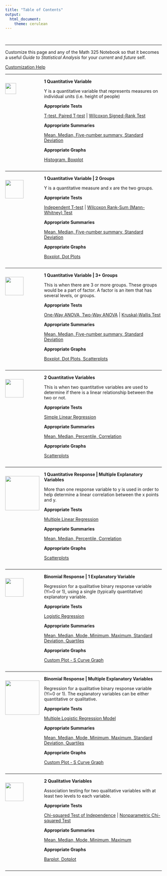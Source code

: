 ```yaml
---
title: "Table of Contents"
output: 
  html_document:
    theme: cerulean
---
```


<br>

----

Customize this page and any of the Math 325 Notebook so that it becomes a useful *Guide to Statistical Analysis* for your *current* and *future* self. 

<!-- This is how to comment text out. You can comment out the above instructions if you wish. Comments allow the text to remain in the Rmd file, but not be displayed in the html file. -->

[Customization Help](RMarkdownHints.html)

----

<div style="float:left;width:125px;" align=center>
<img src="./Images/QuantY.png" width=35px;>
</div>
<div style="padding-left:125px;">
<!-- Add your customizations in the area below: -->

**1 Quantitative Variable**

Y is a quantitative variable that represents measures on individual units (i.e. height of people)

**Appropriate Tests**

[T-test, Paired T-test](tTests.html) |
[Wilcoxon Signed-Rank Test](WilcoxonTests.html)

**Appropriate Summaries**

[Mean, Median, Five-number summary, Standard Deviation](NumericalSummaries.html)

**Appropriate Graphs**

[Histogram, Boxplot](GraphicalSummaries.html)



<!------------------------------------------------>
</div>
<div style="clear:both;"></div>

----

<div style="float:left;width:125px;" align=center>
<img src="./Images/QuantYQualXg2.png" width=59px;>
</div>
<div style="padding-left:125px;">
<!-- Add your customizations in the area below: -->

**1 Quantitative Variable | 2 Groups**


Y is a quantitative measure and x are the two groups.

**Appropriate Tests**

[Independent T-test](tTests.html) |
[Wilcoxon Rank-Sum (Mann-Whitney) Test](WilcoxonTests.html)

**Appropriate Summaries**

[Mean, Median, Five-number summary, Standard Deviation](NumericalSummaries.html)

**Appropriate Graphs**

[Boxplot, Dot Plots](GraphicalSummaries.html)


<!------------------------------------------------>
</div>
<div style="clear:both;"></div>

----

<div style="float:left;width:125px;" align=center>
<img src="./Images/QuantYQualXg3plus.png" width=59px;>
</div>
<div style="padding-left:125px;">
<!-- Add your customizations in the area below: -->

**1 Quantitative Variable | 3+ Groups**

This is when there are 3 or more groups. These groups would be a part of factor. A factor is an item that has several levels, or groups.

**Appropriate Tests**

[One-Way ANOVA, Two-Way ANOVA](ANOVA.html) | [Kruskal-Wallis Test](Kruskal.html)

**Appropriate Summaries**

[Mean, Median, Five-number summary, Standard Deviation](NumericalSummaries.html)

**Appropriate Graphs**

[Boxplot, Dot Plots, Scatterplots](GraphicalSummaries.html)


<!------------------------------------------------>
</div>
<div style="clear:both;"></div>

----

<div style="float:left;width:125px;" align=center>
<img src="./Images/QuantYQuantX.png" width=59px;>
</div>
<div style="padding-left:125px;">
<!-- Add your customizations in the area below: -->

**2 Quantitative Variables**

This is when two quantitative variables are used to determine if there is a linear relationship between the two or not.


**Appropriate Tests**

[Simple Linear Regression](LinearRegression.html)

**Appropriate Summaries**

[Mean, Median, Percentile, Correlation](NumericalSummaries.html)

**Appropriate Graphs**

[Scatterplots](GraphicalSummaries.html)


<!------------------------------------------------>
</div>
<div style="clear:both;"></div>

----

<div style="float:left;width:125px;" align=center>
<img src="./Images/QuantYMultX.png" width=110px;>
</div>
<div style="padding-left:125px;">
<!-- Add your customizations in the area below: -->

**1 Quantitative Response | Multiple Explanatory Variables**

More than one response variable to y is used in order to help determine a linear correlation between the x points and y.

**Appropriate Tests**

[Multiple Linear Regression](LinearRegression.html)

**Appropriate Summaries**

[Mean, Median, Percentile, Correlation](NumericalSummaries.html)

**Appropriate Graphs**

[Scatterplots](GraphicalSummaries.html)

<!------------------------------------------------>
</div>
<div style="clear:both;"></div>

----

<div style="float:left;width:125px;" align=center>
<img src="./Images/BinomYQuantX.png" width=59px;>
</div>
<div style="padding-left:125px;">
<!-- Add your customizations in the area below: -->

**Binomial Response | 1 Explanatory Variable**

Regression for a qualitative binary response variable (Yi=0 or 1), using a single (typically quantitative) explanatory variable.

**Appropriate Tests**

[Logistic Regression](LogisticRegression.html)

**Appropriate Summaries**

[Mean, Median, Mode, Minimum, Maximum, Standard Deviation, Quartiles](NumericalSummaries.html)

**Appropriate Graphs**

[Custom Plot - S Curve Graph](GraphicalSummaries.html)


<!------------------------------------------------>
</div>
<div style="clear:both;"></div>

----

<div style="float:left;width:125px;" align=center>
<img src="./Images/BinomYMultX.png" width=110px;>
</div>
<div style="padding-left:125px;">
<!-- Add your customizations in the area below: -->

**Binomial Response | Multiple Explanatory Variables**

Regression for a qualitative binary response variable (Yi=0 or 1). The explanatory variables can be either quantitative or qualitative.

**Appropriate Tests**

[Multiple Logistic Regression Model](LogisticRegression.html)

**Appropriate Summaries**

[Mean, Median, Mode, Minimum, Maximum, Standard Deviation, Quartiles](NumericalSummaries.html)

**Appropriate Graphs**

[Custom Plot - S Curve Graph](GraphicalSummaries.html)


<!------------------------------------------------>
</div>
<div style="clear:both;"></div>

----

<div style="float:left;width:125px;" align=center>
<img src="./Images/QualYQualX.png" width=59px;>
</div>
<div style="padding-left:125px;">
<!-- Add your customizations in the area below: -->

**2 Qualitative Variables**

Association testing for two qualitative variables with at least two levels to each variable.

**Appropriate Tests**

[Chi-squared Test of Independence](ChiSquaredTests.html) | [Nonparametric Chi-squared Test](ChiSquaredTests.html)

**Appropriate Summaries**

[Mean, Median, Mode, Minimum, Maximum](NumericalSummaries.html)

**Appropriate Graphs**

[Barplot, Dotplot](GraphicalSummaries.html)


<!------------------------------------------------>
</div>
<div style="clear:both;"></div>

----

<footer></footer>

